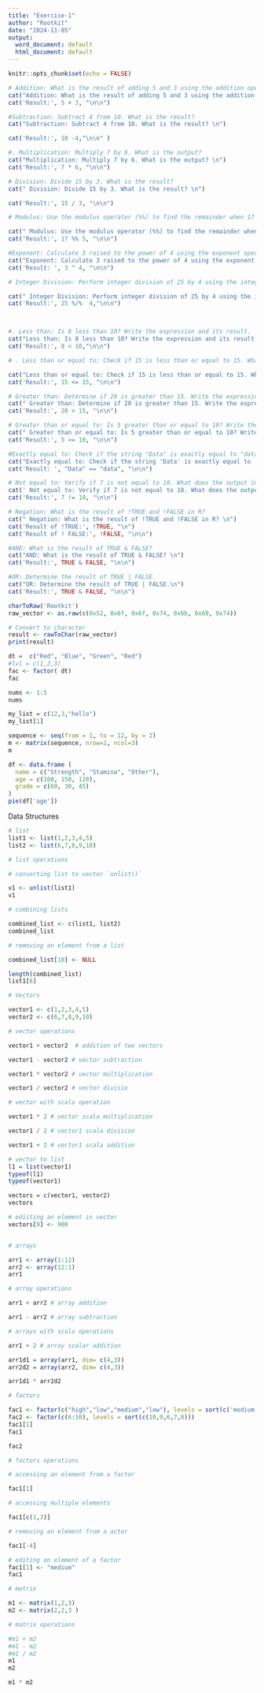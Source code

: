 ```yaml
---
title: "Exercise-1"
author: "Rootkit"
date: "2024-11-05"
output:
  word_document: default
  html_document: default
---
```


```r
knitr::opts_chunk$set(echo = FALSE)
```
```r
# Addition: What is the result of adding 5 and 3 using the addition operator (+) in R?
cat("Addition: What is the result of adding 5 and 3 using the addition operator (+) in R? \n")
cat('Result:', 5 + 3, "\n\n")

#Subtraction: Subtract 4 from 10. What is the result?
cat("Subtraction: Subtract 4 from 10. What is the result? \n")

cat('Result:', 10 -4,"\n\n" )

#. Multiplication: Multiply 7 by 6. What is the output?
cat("Multiplication: Multiply 7 by 6. What is the output? \n")
cat('Result:', 7 * 6, "\n\n")

# Division: Divide 15 by 3. What is the result?
cat(" Division: Divide 15 by 3. What is the result? \n")

cat('Result:', 15 / 3, "\n\n")

# Modulus: Use the modulus operator (%%) to find the remainder when 17 is divided by 5. What do you get?

cat(" Modulus: Use the modulus operator (%%) to find the remainder when 17 is divided by 5. What do you get? \n")
cat('Result:', 17 %% 5, "\n\n")

#Exponent: Calculate 3 raised to the power of 4 using the exponent operator (^). What is the answer?
cat("Exponent: Calculate 3 raised to the power of 4 using the exponent operator (^). What is the answer? \n")
cat('Result: ', 3 ^ 4, "\n\n")

# Integer Division: Perform integer division of 25 by 4 using the integer division operator (%/%).What is the result?

cat(" Integer Division: Perform integer division of 25 by 4 using the integer division operator (%/%). What is the result? \n")
cat('Result:', 25 %/%  4,"\n\n")



#. Less than: Is 8 less than 10? Write the expression and its result.
cat("Less than: Is 8 less than 10? Write the expression and its result. \n")
cat('Result:', 8 < 10,"\n\n")

# . Less than or equal to: Check if 15 is less than or equal to 15. What is the result?

cat("Less than or equal to: Check if 15 is less than or equal to 15. What is the result? \n")
cat('Result:', 15 <= 15, "\n\n")

# Greater than: Determine if 20 is greater than 15. Write the expression and the answer
cat(" Greater than: Determine if 20 is greater than 15. Write the expression and the answer \n")
cat('Result:', 20 > 15, "\n\n")

# Greater than or equal to: Is 5 greater than or equal to 10? Write the expression and the output.
cat(" Greater than or equal to: Is 5 greater than or equal to 10? Write the expression and the output. \n")
cat('Result:', 5 >= 10, "\n\n")

#Exactly equal to: Check if the string "Data" is exactly equal to "data". What is the result?
cat("Exactly equal to: Check if the string 'Data' is exactly equal to 'data'. What is the result? \n")
cat('Result: ', "Data" == "data", "\n\n")

# Not equal to: Verify if 7 is not equal to 10. What does the output indicate?
cat(' Not equal to: Verify if 7 is not equal to 10. What does the output indicate? \n')
cat('Result:', 7 != 10, "\n\n")

# Negation: What is the result of !TRUE and !FALSE in R?
cat(" Negation: What is the result of !TRUE and !FALSE in R? \n")
cat('Result of !TRUE:', !TRUE, "\n")
cat('Result of ! FALSE:', !FALSE, "\n\n")

#AND: What is the result of TRUE & FALSE?
cat("AND: What is the result of TRUE & FALSE? \n")
cat('Result:', TRUE & FALSE, "\n\n")

#OR: Determine the result of TRUE | FALSE.
cat("OR: Determine the result of TRUE | FALSE.\n")
cat('Result:', TRUE & FALSE, "\n\n")

charToRaw('Rootkit')
raw_vector <- as.raw(c(0x52, 0x6f, 0x6f, 0x74, 0x6b, 0x69, 0x74))

# Convert to character
result <- rawToChar(raw_vector)
print(result)

dt =  c("Red", "Blue", "Green", "Red")
#lvl = c(1,2,3)
fac <- factor( dt)
fac

nums <- 1:5
nums

my_list = c(12,3,"hello")
my_list[1]

sequence <- seq(from = 1, to = 12, by = 2)
m <- matrix(sequence, nrow=2, ncol=3)
m

df <- data.frame (
  name = c("Strength", "Stamina", "Other"),
  age = c(100, 150, 120),
  grade = c(60, 30, 45)
)
pie(df['age'])
```
Data Structures
```r
# list
list1 <- list(1,2,3,4,5)
list2 <- list(6,7,8,9,10)

# list operations

# converting list to vector `unlist()`

v1 <- unlist(list1)
v1

# combining lists

combined_list <- c(list1, list2)
combined_list

# removing an element from a list

combined_list[10] <- NULL

length(combined_list)
list1[6]

```
```r
# Vectors

vector1 <- c(1,2,3,4,5)
vector2 <- c(6,7,8,9,10)

# vector operations

vector1 + vector2  # addition of two vectors

vector1 - vector2 # vector subtraction

vector1 * vector2 # vector multiplication

vector1 / vector2 # vector divisio

# vector with scala operation

vector1 * 2 # vector scala multiplication

vector1 / 2 # vector1 scala division

vector1 + 2 # vector1 scala addition

# vector to list
l1 = list(vector1)
typeof(l1)
typeof(vector1)

vectors = c(vector1, vector2)
vectors

# ediiting an element in vector
vectors[9] <- 900



```

```r
# arrays

arr1 <- array(1:12)
arr2 <- array(12:1)
arr1

# array operations

arr1 + arr2 # array addition

arr1 - arr2 # array subtraction

# arrays with scala operations

arr1 + 2 # array scalar addition

arr1d1 = array(arr1, dim= c(4,3))
arr2d2 = array(arr2, dim= c(4,3))

arr1d1 * arr2d2
```
```r
# factors

fac1 <- factor(c("high","low","medium","low"), levels = sort(c('medium','low','high')))
fac2 <- factor(c(6:10), levels = sort(c(10,9,6,7,8)))
fac1[1]
fac1

fac2

# factors operations

# accessing an element from a factor

fac1[1]

# accessing multiple elements 

fac1[c(1,3)]

# removing an element from a actor

fac1[-4]

# editing an element of a factor
fac1[1] <- "medium"
fac1

```
```r
# metrix

m1 <- matrix(1,2,3)
m2 <- matrix(2,2,3 )

# matrix operations

#m1 + m2
#m1 - m2
#m1 / m2
m1
m2

m1 * m2
```


```r
```


